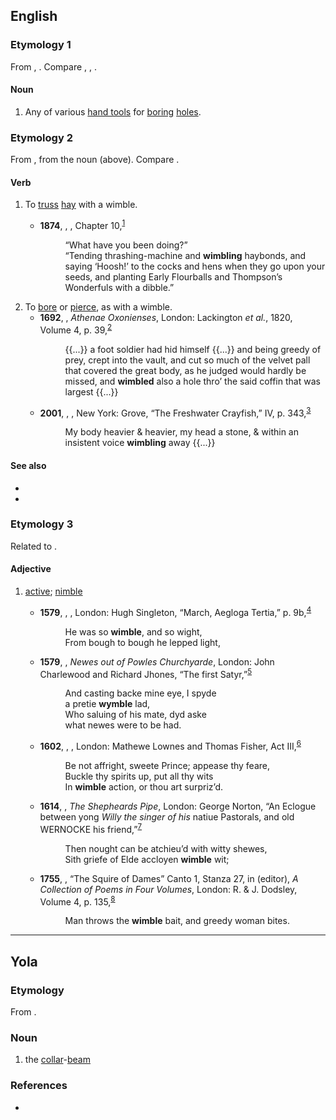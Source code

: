 {{also|wimble}}
==English==

===Etymology 1===
From {{inh|en|enm|wymble}}, {{m|enm|wymbel}}. Compare {{cog|dum|wimmel}}, {{cog|gml|wimel}}, {{m|gml|wemel}}.

====Noun====
{{en-noun}}

# Any of various [[hand tool]]s for [[boring]] [[hole]]s.

===Etymology 2===
From {{inh|en|enm|wimblen}}, from the noun (above). Compare {{cog|gml|wemelen}}.

====Verb====
{{en-verb}}

# {{lb|en|transitive}} To [[truss]] [[hay]] with a wimble.
#* '''1874''', {{w|Thomas Hardy}}, ''{{w|Far from the Madding Crowd}}'', Chapter 10,<sup>[http://www.gutenberg.org/files/107/107-h/107-h.htm]</sup>
#*: “What have you been doing?”
#*: “Tending thrashing-machine and '''wimbling''' haybonds, and saying ‘Hoosh!’ to the cocks and hens when they go upon your seeds, and planting Early Flourballs and Thompson’s Wonderfuls with a dibble.”
# To [[bore]] or [[pierce]], as with a wimble.
#* '''1692''', {{w|Anthony Wood}}, ''Athenae Oxonienses'', London: Lackington ''et al.'', 1820, Volume 4, p. 39,<sup>[https://archive.org/details/b24751236_0004]</sup>
#*: {{...}} a foot soldier had hid himself {{...}} and being greedy of prey, crept into the vault, and cut so much of the velvet pall that covered the great body, as he judged would hardly be missed, and '''wimbled''' also a hole thro’ the said coffin that was largest {{...}}
#* '''2001''', {{w|Richard Flanagan}}, ''{{w|Gould's Book of Fish|Gould’s Book of Fish}}'', New York: Grove, “The Freshwater Crayfish,” IV, p. 343,<sup>[https://archive.org/details/gouldsbookoffish00flan]</sup>
#*: My body heavier & heavier, my head a stone, & within an insistent voice '''wimbling''' away {{...}}

====See also====
* {{l|en|auger}}
* {{l|en|gimlet}}

===Etymology 3===
Related to {{m|en|whim}}.

====Adjective====
{{en-adj}}

# {{lb|en|obsolete}} [[active]]; [[nimble]]
#* '''1579''', {{w|Edmund Spenser}}, ''{{w|The Shepheardes Calender}}'', London: Hugh Singleton, “March, Aegloga Tertia,” p. 9b,<sup>[http://name.umdl.umich.edu/A12782.0001.001]</sup>
#*: He was so '''wimble''', and so wight,
#*: From bough to bough he lepped light,
#* '''1579''', {{w|Edward Hake}}, ''Newes out of Powles Churchyarde'', London: John Charlewood and Richard Jhones, “The first Satyr,”<sup>[http://name.umdl.umich.edu/A02477.0001.001]</sup>
#*: And casting backe mine eye, I spyde
#*: a pretie '''wymble''' lad,
#*: Who saluing of his mate, dyd aske
#*: what newes were to be had.
#* '''1602''', {{w|John Marston (poet)|John Marston}}, ''{{w|Antonio and Mellida}}'', London: Mathewe Lownes and Thomas Fisher, Act III,<sup>[http://name.umdl.umich.edu/A07063.0001.001]</sup>
#*: Be not affright, sweete Prince; appease thy feare,
#*: Buckle thy spirits up, put all thy wits
#*: In '''wimble''' action, or thou art surpriz’d.
#* '''1614''', {{w|John Davies of Hereford|John Davies}}, ''The Shepheards Pipe'', London: George Norton, “An Eclogue between yong ''Willy the singer of his'' natiue Pastorals, and old WERNOCKE his friend,”<sup>[http://name.umdl.umich.edu/A17043.0001.001]</sup>
#*: Then nought can be atchieu’d with witty shewes,
#*: Sith griefe of Elde accloyen '''wimble''' wit;
#* '''1755''', {{w|Moses Mendes|Moses Mendez}}, “The Squire of Dames” Canto 1, Stanza 27, in {{w|Robert Dodsley}} (editor), ''A Collection of Poems in Four Volumes'', London: R. & J. Dodsley, Volume 4, p. 135,<sup>[http://name.umdl.umich.edu/004876473.0001.004]</sup>
#*: Man throws the '''wimble''' bait, and greedy woman bites.

----

==Yola==

===Etymology===
From {{inh|yol|enm|wymble}}.

===Noun===
{{head|yol|noun}}
 
# the [[collar]]-[[beam]]
 
===References===
* {{R:Poole 1867}}
